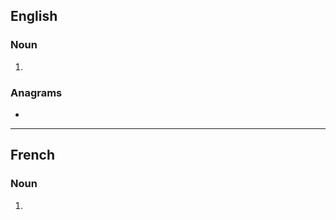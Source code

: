 ==English==

===Noun===
{{head|en|noun form}}

# {{plural of|en|armistice}}

===Anagrams===
* {{anagrams|en|a=aceiimrsst|semiracist}}

----

==French==

===Noun===
{{head|fr|noun form}}

# {{plural of|fr|armistice}}